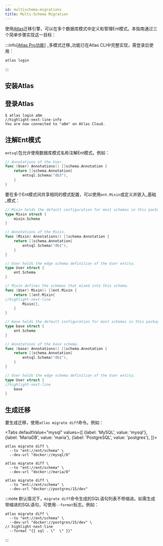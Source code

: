 ```yaml
---
id: multischema-migrations
title: Multi-Schema Migration
---
```



使用[Atlas](https://atlasgo.io)迁移引擎，可以在多个数据库模式中定义和管理Ent模式。本指南通过三个简单步骤实现这一目标：

:::info[[Atlas Pro功能](https://atlasgo.io/features#pro-plan)]
_多模式迁移_功能已在Atlas CLI中完整实现，需登录后使用：
```
atlas login
```
:::

## 安装Atlas

<InstallationInstructions />

## 登录Atlas

```shell
$ atlas login a8m
//highlight-next-line-info
You are now connected to "a8m" on Atlas Cloud.
```

## 注解Ent模式

`entsql`包允许使用数据库模式名称注解Ent模式。例如：

```go
// Annotations of the User.
func (User) Annotations() []schema.Annotation {
	return []schema.Annotation{
		entsql.Schema("db3"),
	}
}
```

要在多个Ent模式间共享相同的模式配置，可以使用`ent.Mixin`或定义并嵌入_基础_模式：

<Tabs>
<TabItem value="mixin" label="Mixin schema">

```go title="mixin.go"
// Mixin holds the default configuration for most schemas in this package.
type Mixin struct {
	mixin.Schema
}

// Annotations of the Mixin.
func (Mixin) Annotations() []schema.Annotation {
	return []schema.Annotation{
		entsql.Schema("db1"),
	}
}
```

```go title="user.go"
// User holds the edge schema definition of the User entity.
type User struct {
	ent.Schema
}

// Mixin defines the schemas that mixed into this schema.
func (User) Mixin() []ent.Mixin {
	return []ent.Mixin{
//highlight-next-line
		Mixin{},
	}
}
```

</TabItem>
<TabItem value="base" label="Base schema">

```go title="base.go"
// base holds the default configuration for most schemas in this package.
type base struct {
	ent.Schema
}

// Annotations of the base schema.
func (base) Annotations() []schema.Annotation {
	return []schema.Annotation{
		entsql.Schema("db1"),
	}
}
```

```go title="user.go"
// User holds the edge schema definition of the User entity.
type User struct {
//highlight-next-line
    base
}
```

</TabItem>
</Tabs>

## 生成迁移

要生成迁移，使用`atlas migrate diff`命令。例如：

<Tabs
defaultValue="mysql"
values={[
{label: 'MySQL', value: 'mysql'},
{label: 'MariaDB', value: 'maria'},
{label: 'PostgreSQL', value: 'postgres'},
]}>
<TabItem value="mysql">

```shell
atlas migrate diff \
  --to "ent://ent/schema" \
  --dev-url "docker://mysql/8"
```

</TabItem>
<TabItem value="maria">

```shell
atlas migrate diff \
  --to "ent://ent/schema" \
  --dev-url "docker://maria/8"
```

</TabItem>
<TabItem value="postgres">

```shell
atlas migrate diff \
  --to "ent://ent/schema" \
  --dev-url "docker://postgres/15/dev"
```

</TabItem>
</Tabs>

:::note
默认情况下，`migrate diff`命令生成的SQL语句列表不带缩进。如需生成带缩进的SQL语句，可使用`--format`标志。例如：

```shell
atlas migrate diff \
  --to "ent://ent/schema" \
  --dev-url "docker://postgres/15/dev" \
// highlight-next-line
  --format "{{ sql . \"  \" }}"
```
:::